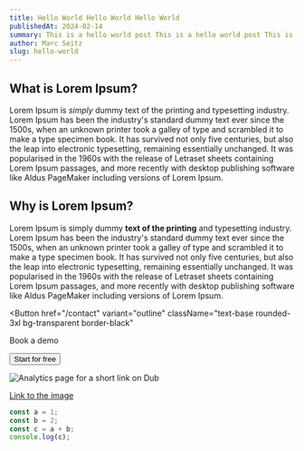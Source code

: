 ```yaml
---
title: Hello World Hello World Hello World
publishedAt: 2024-02-14
summary: This is a hello world post This is a hello world post This is a hello world post
author: Marc Seitz
slug: hello-world
---
```


## What is Lorem Ipsum?

Lorem Ipsum is _simply_ dummy text of the printing and typesetting industry. Lorem Ipsum has been the industry's standard dummy text ever since the 1500s, when an unknown printer took a galley of type and scrambled it to make a type specimen book. It has survived not only five centuries, but also the leap into electronic typesetting, remaining essentially unchanged. It was popularised in the 1960s with the release of Letraset sheets containing Lorem Ipsum passages, and more recently with desktop publishing software like Aldus PageMaker including versions of Lorem Ipsum.

## Why is Lorem Ipsum?

Lorem Ipsum is simply dummy **text of the printing** and typesetting industry. Lorem Ipsum has been the industry's standard dummy text ever since the 1500s, when an unknown printer took a galley of type and scrambled it to make a type specimen book. It has survived not only five centuries, but also the leap into electronic typesetting, remaining essentially unchanged. It was popularised in the 1960s with the release of Letraset sheets containing Lorem Ipsum passages, and more recently with desktop publishing software like Aldus PageMaker including versions of Lorem Ipsum.

<Button
  href="/contact"
  variant="outline"
  className="text-base rounded-3xl bg-transparent border-black"
>
  Book a demo
</Button>


<Button 
  href="https://www.google.com"
  variant="orange"
  className="text-base rounded-3xl">
  Start for free
</Button>

![Analytics page for a short link on Dub](/_static/meta-image.png?width=1200&height=400)


[Link to the image](https://www.papermark.com/_static/meta-image.png)

```ts
const a = 1;
const b = 2;
const c = a + b;
console.log(c);
```
